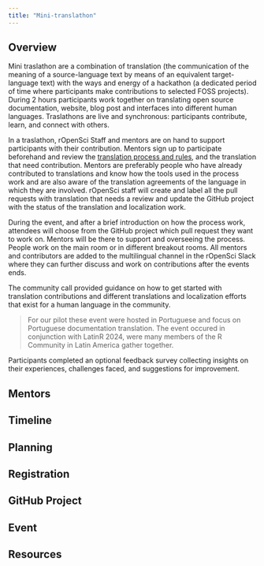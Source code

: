 ```yaml
---
title: "Mini-translathon"
---
```


## Overview 

Mini traslathon are a combination of translation (the communication of the meaning of a source-language text by means of an equivalent target-language text) with the ways and energy of a hackathon (a dedicated period of time where participants make contributions to selected FOSS projects). During 2 hours participants work together on translating open source documentation, website, blog post and interfaces into different human languages. Traslathons are live and synchronous: participants contribute, learn, and connect with others.

In a traslathon, rOpenSci Staff and mentors are on hand to support participants with their contribution. Mentors sign up to participate beforehand and review the [translation process and rules](https://translationguide.ropensci.org), and the translation that need contribution. Mentors are preferably people who have already contributed to translations and know how the tools used in the process work and are also aware of the translation agreements of the language in which they are involved. rOpenSci staff will create and label all the pull requests with translation that needs a review and update the GitHub project with the status of the translation and localization work. 

During the event, and after a brief introduction on how the process work, attendees will choose from the GitHub project which pull request they want to work on. Mentors will be there to support and overseeing the process. People work on the main room or in different breakout rooms. All mentors and contributors are added to the multilingual channel in the rOpenSci Slack where they can further discuss and work on contributions after the events ends. 

The community call provided guidance on how to get started with translation contributions and different translations and localization efforts that exist for a human language in the community.

> For our pilot these event were hosted in Portuguese and focus on Portuguese documentation translation. The event occured in conjunction with LatinR 2024, were many members of the R Community in Latin America gather together.

Participants completed an optional feedback survey collecting insights on their experiences, challenges faced, and suggestions for improvement.

## Mentors

## Timeline

## Planning

## Registration

## GitHub Project

## Event

## Resources
